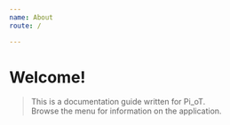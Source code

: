 ```yaml
---
name: About
route: /

---
```



# Welcome!

> This is a documentation guide written for Pi_oT. <br/>
Browse the menu for information on the application.



